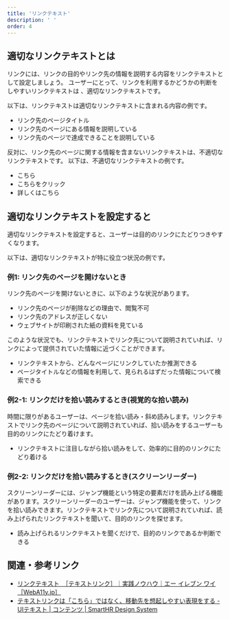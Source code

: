 ```yaml
---
title: 'リンクテキスト'
description: ' '
order: 4
---
```


## 適切なリンクテキストとは 

リンクには、リンクの目的やリンク先の情報を説明する内容をリンクテキストとして設定しましょう。
ユーザーにとって、リンクを利用するかどうかの判断をしやすいリンクテキストは
、適切なリンクテキストです。

以下は、リンクテキストは適切なリンクテキストに含まれる内容の例です。

* リンク先のページタイトル
* リンク先のページにある情報を説明している
* リンク先のページで達成できることを説明している

反対に、リンク先のページに関する情報を含まないリンクテキストは、不適切なリンクテキストです。
以下は、不適切なリンクテキストの例です。

* こちら
* こちらをクリック
* 詳しくはこちら

## 適切なリンクテキストを設定すると

適切なリンクテキストを設定すると、ユーザーは目的のリンクにたどりつきやすくなります。

以下は、適切なリンクテキストが特に役立つ状況の例です。

### 例1: リンク先のページを開けないとき

リンク先のページを開けないときに、以下のような状況があります。

* リンク先のページが削除などの理由で、閲覧不可
* リンク先のアドレスが正しくない
* ウェブサイトが印刷された紙の資料を見ている

このような状況でも、リンクテキストでリンク先について説明されていれば、リンクによって提供されていた情報に近づくことができます。

* リンクテキストから、どんなページにリンクしていたか推測できる
* ページタイトルなどの情報を利用して、見られるはずだった情報について検索できる

### 例2-1: リンクだけを拾い読みするとき(視覚的な拾い読み)

時間に限りがあるユーザーは、ページを拾い読み・斜め読みします。リンクテキストでリンク先のページについて説明されていれば、拾い読みをするユーザーも目的のリンクにたどり着けます。

* リンクテキストに注目しながら拾い読みをして、効率的に目的のリンクにたどり着ける

### 例2-2: リンクだけを拾い読みするとき(スクリーンリーダー)

スクリーンリーダーには、ジャンプ機能という特定の要素だけを読み上げる機能があります。スクリーンリーダーのユーザーは、ジャンプ機能を使って、リンクを拾い読みできます。リンクテキストでリンク先について説明されていれば、読み上げられたリンクテキストを聞いて、目的のリンクを探せます。

* 読み上げられるリンクテキストを聞くだけで、目的のリンクであるか判断できる

## 関連・参考リンク
* [リンクテキスト　［テキストリンク］｜実践ノウハウ｜エー イレブン ワイ［WebA11y.jp］](https://weba11y.jp/know-how/guidelines/descriptive-link-text/)
* [テキストリンクは「こちら」ではなく、移動先を想起しやすい表現をする - UIテキスト | コンテンツ | SmartHR Design System](https://smarthr.design/products/contents/app-writing/#recQWQ2jV7NYgnzky-0)
